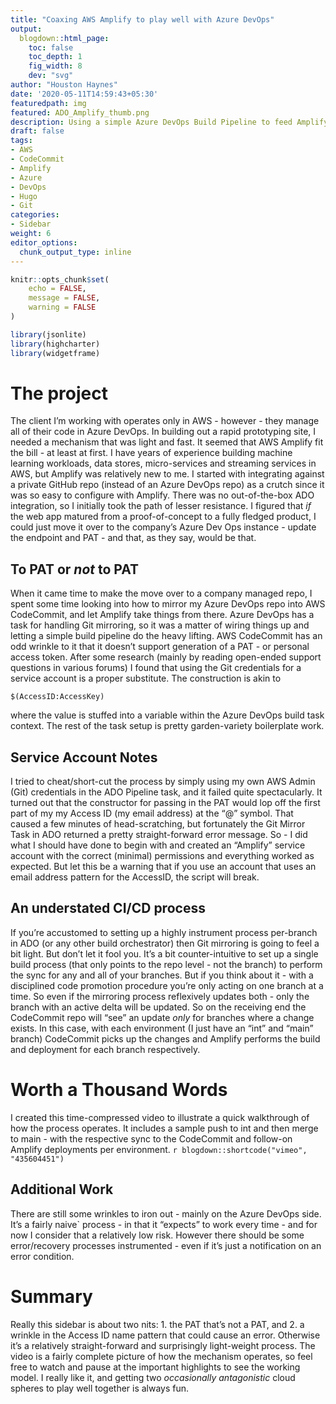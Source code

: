 ```yaml
---
title: "Coaxing AWS Amplify to play well with Azure DevOps"
output:
  blogdown::html_page:
    toc: false
    toc_depth: 1
    fig_width: 8
    dev: "svg"
author: "Houston Haynes"
date: '2020-05-11T14:59:43+05:30'
featuredpath: img
featured: ADO_Amplify_thumb.png
description: Using a simple Azure DevOps Build Pipeline to feed Amplify for Continuous Integration and Deployment
draft: false
tags:
- AWS 
- CodeCommit
- Amplify
- Azure 
- DevOps
- Hugo
- Git
categories: 
- Sidebar
weight: 6
editor_options: 
  chunk_output_type: inline
---
```

```r
knitr::opts_chunk$set(
	echo = FALSE,
	message = FALSE,
	warning = FALSE
)

library(jsonlite)
library(highcharter)
library(widgetframe)
```
# The project

The client I'm working with operates only in AWS - however - they manage all of their code in Azure DevOps. In building out a rapid prototyping site, I needed a mechanism that was light and fast. It seemed that AWS Amplify fit the bill - at least at first. I have years of experience building machine learning workloads, data stores, micro-services and streaming services in AWS, but Amplify was relatively new to me. I started with integrating against a private GitHub repo (instead of an Azure DevOps repo) as a crutch since it was so easy to configure with Amplify. There was no out-of-the-box ADO integration, so I initially took the path of lesser resistance. I figured that *if* the web app matured from a proof-of-concept to a fully fledged product, I could just move it over to the company's Azure Dev Ops instance - update the endpoint and PAT - and that, as they say, would be that. 

## To PAT or *not* to PAT

When it came time to make the move over to a company managed repo, I spent some time looking into how to mirror my Azure DevOps repo into AWS CodeCommit, and let Amplify take things from there. Azure DevOps has a task for handling Git mirroring, so it was a matter of wiring things up and letting a simple build pipeline do the heavy lifting. AWS CodeCommit has an odd wrinkle to it that it doesn't support generation of a PAT - or personal access token. After some research (mainly by reading open-ended support questions in various forums) I found that using the Git credentials for a service account is a proper substitute. The construction is akin to

<pre><code class="json">$(AccessID:AccessKey)
</code></pre>

where the value is stuffed into a variable within the Azure DevOps build task context. The rest of the task setup is pretty garden-variety boilerplate work.

## Service Account Notes

I tried to cheat/short-cut the process by simply using my own AWS Admin (Git) credentials in the ADO Pipeline task, and it failed quite spectacularly. It turned out that the constructor for passing in the PAT would lop off the first part of my my Access ID (my email address) at the "@" symbol. That caused a few minutes of head-scratching, but fortunately the Git Mirror Task in ADO returned a pretty straight-forward error message. So - I did what I should have done to begin with and created an "Amplify" service account with the correct (minimal) permissions and everything worked as expected. But let this be a warning that if you use an account that uses an email address pattern for the AccessID, the script will break.

## An understated CI/CD process

If you're accustomed to setting up a highly instrument process per-branch in ADO (or any other build orchestrator) then Git mirroring is going to feel a bit light. But don't let it fool you. It's a bit counter-intuitive to set up a single build process (that only points to the repo level - not the branch) to perform the sync for any and all of your branches. But if you think about it - with a disciplined code promotion procedure you're only acting on one branch at a time. So even if the mirroring process reflexively updates both - only the branch with an active delta will be updated. So on the receiving end the CodeCommit repo will "see" an update *only* for branches where a change exists. In this case, with each environment (I just have an "int" and "main" branch) CodeCommit picks up the changes and Amplify performs the build and deployment for each branch respectively. 

# Worth a Thousand Words
I created this time-compressed video to illustrate a quick walkthrough of how the process operates. It includes a sample push to int and then merge to main - with the respective sync to the CodeCommit and follow-on Amplify deployments per environment.
`r blogdown::shortcode("vimeo", "435604451")`

## Additional Work
There are still some wrinkles to iron out - mainly on the Azure DevOps side. It's a fairly naive` process - in that it "expects" to work every time - and for now I consider that a relatively low risk. However there should be some error/recovery processes instrumented - even if it's just a notification on an error condition. 

# Summary
Really this sidebar is about two nits: 1. the PAT that's not a PAT, and 2. a wrinkle in the Access ID name pattern that could cause an error. Otherwise it's a relatively straight-forward and surprisingly light-weight process. The video is a fairly complete picture of how the mechanism operates, so feel free to watch and pause at the important highlights to see the working model. I really like it, and getting two *occasionally antagonistic* cloud spheres to play well together is always fun.
